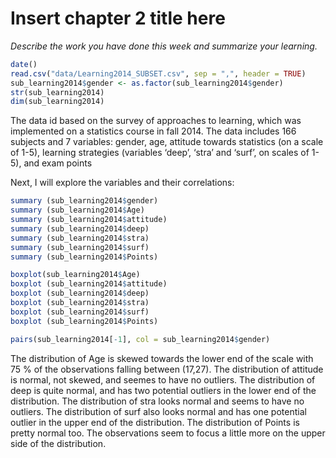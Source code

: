 # Insert chapter 2 title here

*Describe the work you have done this week and summarize your learning.*



```r
date()
read.csv("data/Learning2014_SUBSET.csv", sep = ",", header = TRUE)
sub_learning2014$gender <- as.factor(sub_learning2014$gender)
str(sub_learning2014)
dim(sub_learning2014)

```
The data id based on the survey of approaches to learning, which was implemented on a statistics course in fall 2014. The data includes 166 subjects and 7 variables: gender, age, attitude towards statistics (on a scale of 1-5), learning strategies (variables 'deep', 'stra' and 'surf', on scales of 1-5), and exam points 

Next, I will explore the variables and their correlations:

```r
summary (sub_learning2014$gender) 
summary (sub_learning2014$Age)
summary (sub_learning2014$attitude)
summary (sub_learning2014$deep) 
summary (sub_learning2014$stra)
summary (sub_learning2014$surf)
summary (sub_learning2014$Points)

boxplot(sub_learning2014$Age)
boxplot (sub_learning2014$attitude)
boxplot (sub_learning2014$deep) 
boxplot (sub_learning2014$stra)
boxplot (sub_learning2014$surf)
boxplot (sub_learning2014$Points)

pairs(sub_learning2014[-1], col = sub_learning2014$gender)

```
The distribution of Age is skewed towards the lower end of the scale with 75 % of the observations falling between (17,27).
The distribution of attitude is normal, not skewed, and seemes to have no outliers.
The distribution of deep is quite normal, and has two potential outliers in the lower end of the distribution.
The distribution of stra looks normal and seems to have no outliers.
The distribution of surf also looks normal and has one potential outlier in the upper end of the distribution.
The distribution of Points is pretty normal too. The observations seem to focus a little more on the upper side of the distribution.







